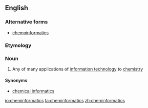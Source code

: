 ==English==
{{wikipedia}}

===Alternative forms===
* [[chemoinformatics]]

===Etymology===
{{prefix|chemo|alt1=chem-|informatics|lang=en}}

===Noun===
{{en-noun|-}}

# {{context|chemistry|computing|lang=en}} Any of many applications of [[information technology]] to [[chemistry]]

====Synonyms====
* [[chemical informatics]]

[[io:cheminformatics]]
[[ta:cheminformatics]]
[[zh:cheminformatics]]